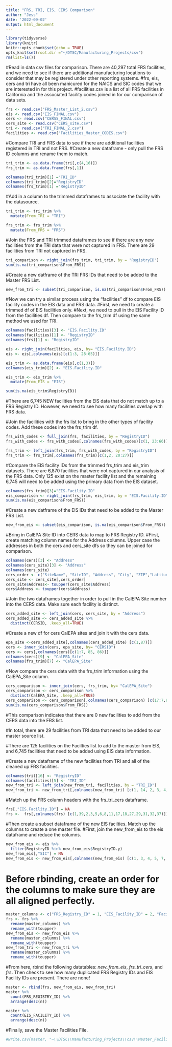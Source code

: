 ```yaml
---
title: "FRS, TRI, EIS, CERS Comparison"
author: "Jess"
date: '2022-09-02'
output: html_document
---
```


```r
library(tidyverse)
library(knitr)
knitr::opts_chunk$set(echo = TRUE)
opts_knit$set(root.dir ="~/DTSC/Manufacturing_Projects/csv")
rm(list=ls())
```

#Read in data csv files for comparison. There are 40,297 total FRS facilities, and we need to see if there are additional manufacturing locations to consider that may be registered under other reporting systems. 
#frs, eis, cers and tri have all been manicured for the NAICS and SIC codes that we are interested in for this project.
#facilities.csv is a list of all FRS facilities in California and the associated facility codes joined in for our comparison of data sets.
```r
frs <- read.csv("FRS_Master_List_2.csv")
eis <- read.csv("EIS_FINAL.csv")
cers <- read.csv("CERSS_FINAL.csv")
cers_site <- read.csv("CERS_site.csv")
tri <- read.csv("TRI_FINAL_2.csv")
facilities <- read.csv("Facilities_Master_CODES.csv")
```

#Compare TRI and FRS data to see if there are additional facilities registered in TRI and not FRS.
#Create a new dataframe - only pull the FRS ID columns and rename them to match.
```r
tri_trim <- as.data.frame(tri[,c(4,16)])
frs_trim <- as.data.frame(frs[,1])

colnames(tri_trim)[1] ="TRI_ID"
colnames(tri_trim)[2]="RegistryID"
colnames(frs_trim)[1] ="RegistryID"
```

#Add in a column to the trimmed dataframes to associate the facility with the datasource.
```r
tri_trim <- tri_trim %>% 
  mutate(From_TRI = "TRI")

frs_trim <- frs_trim %>% 
  mutate(From_FRS = "FRS")
```

#Join the FRS and TRI trimmed dataframes to see if there are any new facilities from the TRI data that were not captured in FRS. There are 29 facilities from TRI not captured in FRS.
```r
tri_comparison <- right_join(frs_trim, tri_trim, by = "RegistryID")
sum(is.na(tri_comparison$From_FRS))
```

#Create a new datframe of the TRI FRS IDs that need to be added to the Master FRS List. 
```r
new_from_tri <- subset(tri_comparison, is.na(tri_comparison$From_FRS))
```

#Now we can try a similar process using the "facilities" df to compare EIS facility codes in the EIS data and FRS data.
#First, we need to create a trimmed df of EIS facilities only. 
#Next, we need to pull in the EIS Facility ID from the facilities df. Then compare to the frs_trim df using the same method we used for TRI.
```r
colnames(facilities)[3] <- "EIS.Facility.ID"
colnames(facilities)[1] <- "RegistryID"
colnames(frs)[1] <- "RegistryID"

eis <- right_join(facilities, eis, by= "EIS.Facility.ID")
eis <- eis[,colnames(eis)[c(1:3, 28:65)]]

eis_trim <- as.data.frame(eis[,c(1,3)])
colnames(eis_trim)[2] <- "EIS.Facility.ID"

eis_trim <- eis_trim %>% 
  mutate(From_EIS = "EIS")

sum(is.na(eis_trim$RegistryID))
```
#There are 6,745 NEW facilities from the EIS data that do not match up to a FRS Registry ID. However, we need to see how many facilities overlap with FRS data.

#Join the facilities with the frs list to bring in the other types of facility codes. Add these codes into the frs_trim df. 
```r
frs_with_codes <- full_join(frs, facilities, by = "RegistryID")
frs_with_codes <- frs_with_codes[,colnames(frs_with_codes)[c(1, 23:66)]]

frs_trim <- left_join(frs_trim, frs_with_codes, by = "RegistryID")
frs_trim <- frs_trim[,colnames(frs_trim)[c(1,2, 20:27)]]
```

#Compare the EIS facility IDs from the trimmed frs_trim and eis_trim datasets. There are 6,870 facilities that were not captured in our analysis of the FRS data. Only 125 exist on the master facility list and the remaining 6,745 will need to be added using the primary data from the EIS dataset. 
```r
colnames(frs_trim)[3]="EIS.Facility.ID"
eis_comparison <- right_join(frs_trim, eis_trim, by = "EIS.Facility.ID")
sum(is.na(eis_comparison$From_FRS))
```
#Create a new datframe of the EIS IDs that need to be added to the Master FRS List. 
```r
new_from_eis <- subset(eis_comparison, is.na(eis_comparison$From_FRS))
```


#Bring in CalEPA Site ID into CERS data to map to FRS Registry ID.
#First, create matching column names for the Address columns. Upper case the addresses in both the cers and cers_site dfs so they can be joined for comparison.
```r
colnames(cers)[3] <- "Address"
colnames(cers_site)[3] <- "Address"
colnames(cers_site)
cers_order <- c("SiteName", "SiteID", "Address", "City", "ZIP","Latitude", "Longitude", "X")
cers_site <- cers_site[,cers_order]
cers_site$Address<- toupper(cers_site$Address)
cers$Address <- toupper(cers$Address)
```
#Join the two dataframes together in order to pull in the CalEPA Site number into the CERS data. Make sure each facility is distinct.
```r
cers_added_site <- left_join(cers, cers_site, by = "Address")
cers_added_site <- cers_added_site %>% 
  distinct(CERSID, .keep_all=TRUE)
```

#Create a new df for cers CalEPA sites and join it with the cers data.
```r
epa_site <-cers_added_site[,colnames(cers_added_site) [c(1,87)]]
cers <- inner_join(cers, epa_site, by= "CERSID")
cers <- cers[,colnames(cers)[c(1:7, 85, 86)]]
colnames(cers)[9] <- "CalEPA_Site"
colnames(frs_trim)[7] <- "CalEPA_Site"
```


#Now compare the cers data with the frs_trim information using the CalEPA_Site column.
```r
cers_comparison <- inner_join(cers, frs_trim, by= "CalEPA_Site")
cers_comparison <- cers_comparison %>% 
  distinct(CalEPA_Site, .keep_all=TRUE)
cers_comparison <- cers_comparison[,colnames(cers_comparison) [c(17:7,9)]]
sum(is.na(cers_comparison$From_FRS))
```
#This comparison indicates that there are 0 new facilities to add from the CERS data into the FRS list.

#In total, there are 29 facilities from TRI data that need to be added to our master source list.

#There are 125 facilities on the Facilties list to add to the master from EIS, and 6,745 facilities that need to be added using EIS data information. 

#Create a new dataframe of the new facilities from TRI and all of the cleaned up FRS facilities. 
```r
colnames(tri)[16] <- "RegistryID"
colnames(facilities)[5] <- "TRI_ID"
new_from_tri <- left_join(new_from_tri, facilities, by = "TRI_ID")
new_from_tri <- new_from_tri[,colnames(new_from_tri) [c(1, 14, 2, 3, 4, 5, 6, 7, 49, 50, 8, 9, 10, 11, 12)]]
```

#Match up the FRS column headers with the frs_tri_cers dataframe.
```r
frs[,"EIS.Facility.ID"] = NA
frs <-  frs[,colnames(frs) [c(1,39,2,3,5,6,8,11,17,18,27,29,31,32,37)]]
```

#Then create a subset dataframe of the new EIS facilties. Match up the columns to create a one master file. 
#First, join the new_from_eis to the eis dataframe and reduce the columns.
```r
new_from_eis <- eis %>% 
  filter(RegistryID %in% new_from_eis$RegistryID.y)
new_from_eis[,"SIC"] = NA
new_from_eis <- new_from_eis[,colnames(new_from_eis) [c(1, 3, 4, 5, 7, 26, 11, 13, 14, 15, 31, 42, 16, 17, 22)]]
```

# Before rbinding, create an order for the columns to make sure they are all aligned perfectly. 
```r
master_columns <- c("FRS_Registry_ID" = 1, "EIS_Facility_ID" = 2, "Facility_NAME" = 3, "LOCATION_ADDRESS" = 4,  "CITY_NAME" = 5, "COUNTY_NAME" = 6, "STATE_CODE" = 7, "POSTAL_CODE" = 8, "CENSUS_BLOCK_CODE" = 9, "HUC_CODE" = 10, "NAICS_CODES" = 11, "SIC_CODES" = 12, "LATITUDE83" = 13, "LONGITUDE83" = 14 , "DATUM" = 15)
frs <- frs %>% 
  rename(master_columns) %>% 
  rename_with(toupper)
new_from_eis <- new_from_eis %>% 
  rename(master_columns) %>% 
  rename_with(toupper)
new_from_tri <- new_from_tri %>% 
  rename(master_columns) %>% 
  rename_with(toupper)
```

#From here, rbind the following datatables: *new_from_eis*, *frs_tri_cers*, and *frs*. Then check to see how many duplicated FRS Registry IDs and EIS Facility IDs are present. There are none!
```r
master <- rbind(frs, new_from_eis, new_from_tri)
master %>% 
  count(FRS_REGISTRY_ID) %>% 
  arrange(desc(n))

master %>% 
  count(EIS_FACILITY_ID) %>% 
  arrange(desc(n))

```
 
#Finally, save the Master Facilities File.
```r
#write.csv(master, "~\\DTSC\\Manufacturing_Projects\\csv\\Master_Facility_FINAL.csv", row.names=FALSE) 
```

